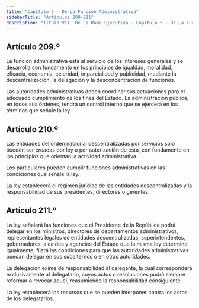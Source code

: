 ```yaml
---
title: "Capitulo 5 - De La Función Administrativa"
sidebarTitle: "Artículos 209-211"
description: "Título VII  De La Rama Ejecutiva - Capítulo 5 - De La Función Administrativa"
---
```


## Artículo 209.º

La función administrativa está al servicio de los intereses generales y se desarrolla con fundamento en los principios de igualdad, moralidad, eficacia, economía, celeridad, imparcialidad y publicidad, mediante la descentralización, la delegación y la desconcentración de funciones.

Las autoridades administrativas deben coordinar sus actuaciones para el adecuado cumplimiento de los fines del Estado. La administración pública, en todos sus órdenes, tendrá un control interno que se ejercerá en los términos que señale la ley.

## Artículo 210.º

Las entidades del orden nacional descentralizadas por servicios solo pueden ser creadas por ley o por autorización de esta, con fundamento en los principios que orientan la actividad administrativa.
 
Los particulares pueden cumplir funciones administrativas en las condiciones que señale la ley.

La ley establecerá el régimen jurídico de las entidades descentralizadas y la responsabilidad de sus presidentes, directores o gerentes.

## Artículo 211.º

La ley señalará las funciones que el Presidente de la República podrá delegar en los ministros, directores de departamentos administrativos, representantes legales de entidades descentralizadas, superintendentes, gobernadores, alcaldes y agencias del Estado que la misma ley determine. Igualmente, fijará
las condiciones para que las autoridades administrativas puedan delegar en sus subalternos o en otras autoridades.

La delegación exime de responsabilidad al delegante, la cual corresponderá exclusivamente al delegatario, cuyos actos o resoluciones podrá siempre reformar o revocar aquel, reasumiendo la responsabilidad consiguiente.

La ley establecerá los recursos que se pueden interponer contra los actos de los delegatarios.
